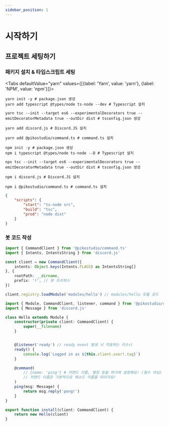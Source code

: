 ```yaml
---
sidebar_position: 1
---
```


# 시작하기


## 프로젝트 세팅하기

### 패키지 설치 &amp; 타입스크립트 세팅
<Tabs defaultValue="yarn" values={[{label: 'Yarn', value: 'yarn'}, {label: 'NPM', value: 'npm'}]}>
<TabItem value="yarn">

```shell
yarn init -y # package.json 생성
yarn add typescript @types/node ts-node --dev # Typescript 설치

yarn tsc --init --target es6 --experimentalDecorators true --emitDecoratorMetadata true --outDir dist # tsconfig.json 생성

yarn add discord.js # Discord.JS 설치

yarn add @pikostudio/command.ts # command.ts 설치
```

</TabItem>
<TabItem value="npm">

```shell
npm init -y # package.json 생성
npm i typescript @types/node ts-node --D # Typescript 설치

npx tsc --init --target es6 --experimentalDecorators true --emitDecoratorMetadata true --outDir dist # tsconfig.json 생성

npm i discord.js # Discord.JS 설치

npm i @pikostudio/command.ts # command.ts 설치
```

</TabItem>
</Tabs>

```json title="package.json"
{
    "scripts": {
        "start": "ts-node src",
        "build": "tsc",
        "prod": "node dist"
    }
}
```

### 봇 코드 작성

```ts title="src/index.ts"
import { CommandClient } from '@pikostudio/command.ts'
import { Intents, IntentsString } from 'discord.js'

const client = new CommandClient({
    intents: Object.keys(Intents.FLAGS) as IntentsString[]
}, {
    rootPath: __dirname,
    prefix: '!', // 봇 프리픽스
})

client.registry.loadModule('modules/hello') // modules/hello 모듈 로드
```

```ts title="src/modules/hello.ts"
import { Module, CommandClient, listener, command } from '@pikostudio/command.ts'
import { Message } from 'discord.js'

class Hello extends Module {
    constructor(private client: CommandClient) {
        super(__filename)
    }


    @listener('ready') // ready event 발생 시 작동하는 리스너
    ready() {
        console.log(`Logged in as ${this.client.user!.tag}`)
    }

    @command(
        // {name: 'ping'} # 커맨드 이름, 별칭 등을 여기에 설정해요! (필수 아님)
        // 커맨드 이름은 기본적으로 메소드 이름을 따라가요!
    )
    ping(msg: Message) {
        return msg.reply('pong!')
    }
}

export function install(client: CommandClient) {
    return new Hello(client)
}
```
